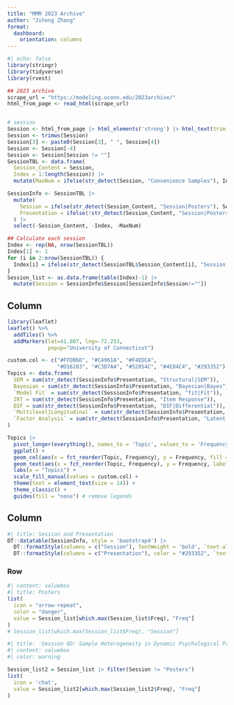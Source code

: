 ```yaml
---
title: "MMM 2023 Archive"
author: "Jihong Zhang"
format: 
  dashboard:
    orientation: columns
---
```


```r
#| echo: false
library(stringr)
library(tidyverse)
library(rvest)

## 2023 archive
scrape_url = "https://modeling.uconn.edu/2023archive/"
html_from_page <- read_html(scrape_url)


# session
Session <- html_from_page |> html_elements('strong') |> html_text(trim = TRUE)
Session <- trimws(Session)
Session[3] <- paste0(Session[3], " ", Session[4])
Session <- Session[-4]
Session <- Session[Session != ""]
SessionTBL <- data.frame(
  Session_Content = Session,
  Index = 1:length(Session)) |> 
  mutate(MaxNum = ifelse(str_detect(Session, "Convenience Samples"), Index, 0))

SessionInfo <- SessionTBL |> 
  mutate(
    Session = ifelse(str_detect(Session_Content, "Session|Posters"), Session_Content, ""),
    Presentation = ifelse(!str_detect(Session_Content, "Session|Posters"), Session_Content, ""),
  ) |> 
  select(-Session_Content, -Index, -MaxNum)

## Calculate each session
Index <- rep(NA, nrow(SessionTBL))
Index[1] <- 1
for (i in 2:nrow(SessionTBL)) {
  Index[i] = ifelse(str_detect(SessionTBL$Session_Content[i], "Session|Posters"), Index[i-1]+1, Index[i-1])
}
Session_list <- as.data.frame(table(Index)-1) |> 
  mutate(Session = SessionInfo$Session[SessionInfo$Session!=""]) 

```

## Column {width="30%"}

```r
library(leaflet)
leaflet() %>%
  addTiles() %>% 
  addMarkers(lat=41.807, lng=-72.253,
             popup="University of Connecticut")
```

```r
custom.col <- c("#FFDB6D", "#C4961A", "#F4EDCA", 
                "#D16103", "#C3D7A4", "#52854C", "#4E84C4", "#293352")
Topics <- data.frame(
  SEM = sum(str_detect(SessionInfo$Presentation, "Structural|SEM")),
  Bayesian = sum(str_detect(SessionInfo$Presentation, "Bayesian|Bayes")),
  `Model Fit` = sum(str_detect(SessionInfo$Presentation, "fit|Fit")),
  IRT = sum(str_detect(SessionInfo$Presentation, "Item Response")),
  DIF = sum(str_detect(SessionInfo$Presentation, "DIF|Differential")),
  `Multilevel|Longitudinal` = sum(str_detect(SessionInfo$Presentation, "Multilevel|Latent Growth|Longitudinal")),
  `Factor Analysis` = sum(str_detect(SessionInfo$Presentation, "Latent Variable|Bifactor"))
)

Topics |> 
  pivot_longer(everything(), names_to = 'Topic', values_to = 'Frequency') |> 
  ggplot() +
  geom_col(aes(x = fct_reorder(Topic, Frequency), y = Frequency, fill = fct_reorder(Topic, Frequency))) +
  geom_text(aes(x = fct_reorder(Topic, Frequency), y = Frequency, label = paste0(Frequency, " / ", sum(str_length(SessionInfo$Presentation) > 0)) ), nudge_y = 0.3) +
  labs(x = "Topics") +
  scale_fill_manual(values = custom.col) +
  theme(text = element_text(size = 14)) +
  theme_classic() +
  guides(fill = "none") # remove legends
```

## Column {width="70%"}

```r
#| title: Session and Presentation
DT::datatable(SessionInfo, style = 'bootstrap4') |> 
  DT::formatStyle(columns = c("Session"), fontWeight = 'bold', `text-align` = 'left') |> 
  DT::formatStyle(columns = c("Presentation"), color = "#293352", `text-align` = 'left')
```

### Row
```r
#| content: valuebox
#| title: Posters
list(
  icon = "arrow-repeat",
  color = "danger",
  value = Session_list[which.max(Session_list$Freq), "Freq"]
)
# Session_list[which.max(Session_list$Freq), "Session"]
```

```r
#| title: 'Session 8D: Sample Heterogeneity in Dynamic Psychological Processes'
#| content: valuebox
#| color: warning

Session_list2 = Session_list |> filter(Session != "Posters")
list(
  icon = 'chat',
  value = Session_list2[which.max(Session_list2$Freq), "Freq"]
)
```

